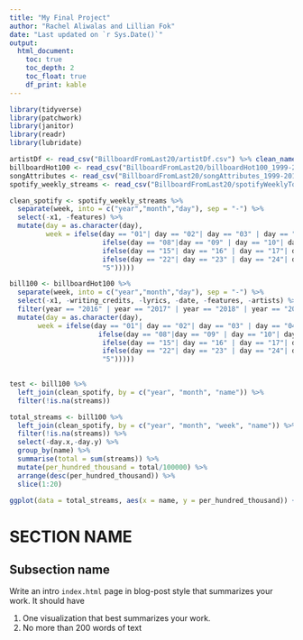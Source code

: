 ```yaml
---
title: "My Final Project"
author: "Rachel Aliwalas and Lillian Fok"
date: "Last updated on `r Sys.Date()`"
output:
  html_document:
    toc: true
    toc_depth: 2
    toc_float: true
    df_print: kable
---
```


```r
library(tidyverse)
library(patchwork)
library(janitor)
library(readr)
library(lubridate)
```


<!--
Comments in HTML are like this! 
-->


```r
artistDf <- read_csv("BillboardFromLast20/artistDf.csv") %>% clean_names()
billboardHot100 <- read_csv("BillboardFromLast20/billboardHot100_1999-2019.csv") %>% clean_names()
songAttributes <- read_csv("BillboardFromLast20/songAttributes_1999-2019.csv") %>% clean_names()
spotify_weekly_streams <- read_csv("BillboardFromLast20/spotifyWeeklyTop200Streams.csv") %>% clean_names()
```


```r
clean_spotify <- spotify_weekly_streams %>% 
  separate(week, into = c("year","month","day"), sep = "-") %>% 
  select(-x1, -features) %>% 
  mutate(day = as.character(day),
         week = ifelse(day == "01"| day == "02"| day == "03" | day == "04"|  day == "05" | day == "06" | day == "07", "1", 
                       ifelse(day == "08"|day == "09" | day == "10"| day == "11" | day == "12" |  day == "13" | day == "14", "2",
                       ifelse(day == "15"| day == "16" | day == "17"| day == "18" |  day == "19" |  day == "20" | day == "21", "3", 
                       ifelse(day == "22"| day == "23" | day == "24"| day == "25" |  day == "26" |  day == "27" | day == "28", "4",
                       "5")))))

bill100 <- billboardHot100 %>% 
  separate(week, into = c("year","month","day"), sep = "-") %>% 
  select(-x1, -writing_credits, -lyrics, -date, -features, -artists) %>% 
  filter(year == "2016" | year == "2017" | year == "2018" | year == "2019") %>% 
  mutate(day = as.character(day),
       week = ifelse(day == "01"| day == "02"| day == "03" | day == "04"|  day == "05" | day == "06" | day == "07", "1", 
                      ifelse(day == "08"|day == "09" | day == "10"| day == "11" | day == "12" |  day == "13" | day == "14", "2",
                       ifelse(day == "15"| day == "16" | day == "17"| day == "18" |  day == "19" |  day == "20" | day == "21", "3", 
                       ifelse(day == "22"| day == "23" | day == "24"| day == "25" |  day == "26" |  day == "27" | day == "28", "4",
                       "5")))))
  
```



```r
test <- bill100 %>%
  left_join(clean_spotify, by = c("year", "month", "name")) %>% 
  filter(!is.na(streams))

```



```r
total_streams <- bill100 %>%
  left_join(clean_spotify, by = c("year", "month", "week", "name")) %>% 
  filter(!is.na(streams)) %>% 
  select(-day.x,-day.y) %>% 
  group_by(name) %>% 
  summarise(total = sum(streams)) %>% 
  mutate(per_hundred_thousand = total/100000) %>% 
  arrange(desc(per_hundred_thousand)) %>% 
  slice(1:20)
```


```r
ggplot(data = total_streams, aes(x = name, y = per_hundred_thousand)) + geom_col() + theme(axis.text.x = element_text(angle = 90)) + labs(title = "20 Most Streamed Songs from 2016-2019", y = "Total Streams (per 100,000)", x = "Song Title")

```


# SECTION NAME

## Subsection name

Write an intro `index.html` page in blog-post style that summarizes your work. It should have

1. One visualization that best summarizes your work.
1. No more than 200 words of text

```r

```


